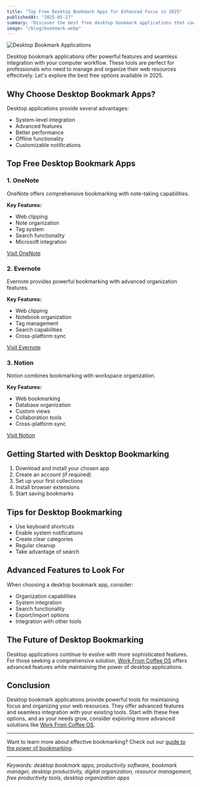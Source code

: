 ```yaml
---
title: "Top Free Desktop Bookmark Apps for Enhanced Focus in 2025"
publishedAt: "2025-05-27"
summary: "Discover the best free desktop bookmark applications that can help you maintain focus and organize your web resources. Learn about their features and how to choose the right one for your workflow."
image: "/blog/bookmark.webp"
---
```


<Image
  src="/blog/bookmark.webp"
  alt="Desktop Bookmark Applications"
  width={1000}
  height={1000}
/>

Desktop bookmark applications offer powerful features and seamless integration with your computer workflow. These tools are perfect for professionals who need to manage and organize their web resources effectively. Let's explore the best free options available in 2025.

## Why Choose Desktop Bookmark Apps?

Desktop applications provide several advantages:

- System-level integration
- Advanced features
- Better performance
- Offline functionality
- Customizable notifications

## Top Free Desktop Bookmark Apps

### 1. OneNote

OneNote offers comprehensive bookmarking with note-taking capabilities.

**Key Features:**

- Web clipping
- Note organization
- Tag system
- Search functionality
- Microsoft integration

[Visit OneNote](https://www.onenote.com)

### 2. Evernote

Evernote provides powerful bookmarking with advanced organization features.

**Key Features:**

- Web clipping
- Notebook organization
- Tag management
- Search capabilities
- Cross-platform sync

[Visit Evernote](https://evernote.com)

### 3. Notion

Notion combines bookmarking with workspace organization.

**Key Features:**

- Web bookmarking
- Database organization
- Custom views
- Collaboration tools
- Cross-platform sync

[Visit Notion](https://www.notion.so)

## Getting Started with Desktop Bookmarking

1. Download and install your chosen app
2. Create an account (if required)
3. Set up your first collections
4. Install browser extensions
5. Start saving bookmarks

## Tips for Desktop Bookmarking

- Use keyboard shortcuts
- Enable system notifications
- Create clear categories
- Regular cleanup
- Take advantage of search

## Advanced Features to Look For

When choosing a desktop bookmark app, consider:

- Organization capabilities
- System integration
- Search functionality
- Export/import options
- Integration with other tools

## The Future of Desktop Bookmarking

Desktop applications continue to evolve with more sophisticated features. For those seeking a comprehensive solution, [Work From Coffee OS](/blog/post/wfcos-bookmark-app-curated-web) offers advanced features while maintaining the power of desktop applications.

## Conclusion

Desktop bookmark applications provide powerful tools for maintaining focus and organizing your web resources. They offer advanced features and seamless integration with your existing tools. Start with these free options, and as your needs grow, consider exploring more advanced solutions like [Work From Coffee OS](/).

---

Want to learn more about effective bookmarking? Check out our [guide to the power of bookmarking](/blog/post/never-lose-a-gem-power-of-bookmarking).

---

_Keywords: desktop bookmark apps, productivity software, bookmark manager, desktop productivity, digital organization, resource management, free productivity tools, desktop organization apps_
